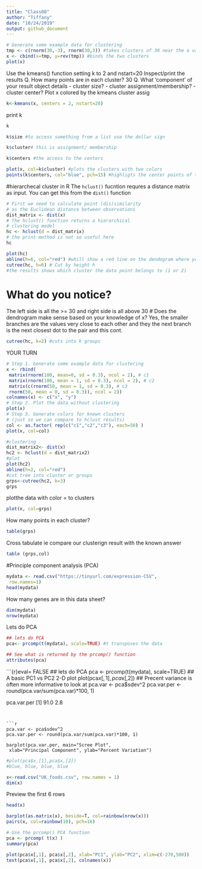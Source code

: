 ```yaml
---
title: "Class08"
author: "Tiffany"
date: "10/24/2019"
output: github_document
---
```


```r
# Generate some example data for clustering
tmp <- c(rnorm(30,-3), rnorm(30,3)) #takes clusters of 30 near the a value
x <- cbind(x=tmp, y=rev(tmp)) #binds the two clusters
plot(x)

```



Use the kmeans() function setting k to 2 and nstart=20
Inspect/print the results
Q. How many points are in each cluster? 
   30
Q. What ‘component’ of your result object details
 - cluster size?
 - cluster assignment/membership?
 - cluster center?
Plot x colored by the kmeans cluster assig



```r
k<-kmeans(x, centers = 2, nstart=20)
```


print k
```r
k
```


```r
k$size #to access something from a list use the dollar sign
```

```r
k$cluster# this is assignment/ membership
```


```r
k$centers #the access to the centers
```




```r
plot(x, col=k$cluster) #plots the clusters with two colors
points(k$centers, col="blue", pch=15) #highligts the center points of the two cluster
```


#hierarchecal cluster in R
The `hclust()` fucntion requres a distance matrix as input. 
You can get this from the `dist()` function

```r
# First we need to calculate point (dis)similarity
# as the Euclidean distance between observations
dist_matrix <- dist(x)
# The hclust() function returns a hierarchical
# clustering model
hc <- hclust(d = dist_matrix)
# the print method is not so useful here
hc 
```

```r
plot(hc)
abline(h=6, col="red") #whill show a red line on the dendogram where you want to cut
cutree(hc, h=6) # Cut by height h
#the results shows which cluster the data point belongs to (1 or 2)
```




# What do you notice?
The left side is all the >= 30 and right side is all above 30
# Does the dendrogram make sense based on your knowledge of x?
Yes, the smaller branches are the values very close to each other and they the next branch is the next closest dot to the pair and this cont.


```r
cutree(hc, k=2) #cuts into k groups
```



YOUR TURN
```r
# Step 1. Generate some example data for clustering
x <- rbind(
 matrix(rnorm(100, mean=0, sd = 0.3), ncol = 2), # c1
 matrix(rnorm(100, mean = 1, sd = 0.3), ncol = 2), # c2
 matrix(c(rnorm(50, mean = 1, sd = 0.3), # c3
 rnorm(50, mean = 0, sd = 0.3)), ncol = 2))
colnames(x) <- c("x", "y")
# Step 2. Plot the data without clustering
plot(x)
# Step 3. Generate colors for known clusters
# (just so we can compare to hclust results)
col <- as.factor( rep(c("c1","c2","c3"), each=50) )
plot(x, col=col)
```


```r
#clustering
dist_matrix2<- dist(x)
hc2 <- hclust(d = dist_matrix2)
#plot
plot(hc2)
abline(h=2, col="red") 
#cut tree into cluster or groups
grps<-cutree(hc2, k=3)
grps
```

plotthe data with color = to clusters

```r
plot(x, col=grps)
```

How many points in each cluster?
```r
table(grps)
```

Cross tabulate ie compare our clusterign result with the known answer
```r
table (grps,col)
```

#Principle component analysis (PCA)

```r
mydata <- read.csv("https://tinyurl.com/expression-CSV",
 row.names=1) 
head(mydata)
```


How many genes are in this data sheet?
```r
dim(mydata)
nrow(mydata)
```

Lets do PCA
```r
## lets do PCA
pca<- prcomp(t(mydata), scale=TRUE) #t transposes the data

## See what is returned by the prcomp() function
attributes(pca) 
```


```{r}eval= FALSE
## lets do PCA
pca <- prcomp(t(mydata), scale=TRUE)
## A basic PC1 vs PC2 2-D plot
plot(pca$x[,1], pca$x[,2])
## Precent variance is often more informative to look at
pca.var <- pca$sdev^2
pca.var.per <- round(pca.var/sum(pca.var)*100, 1)

pca.var.per
 [1] 91.0 2.8 
```


```r
pca.var <- pca$sdev^2
pca.var.per <- round(pca.var/sum(pca.var)*100, 1)

barplot(pca.var.per, main="Scree Plot",
 xlab="Principal Component", ylab="Percent Variation")
```

```r
#plot(pca$x,[1],pca$x,[2])
#blue, blue, blue, blue
```





```r
x<-read.csv("UK_foods.csv", row.names = 1)
dim(x)
```

Preview the first 6 rows
```r
head(x)
```



```r
barplot(as.matrix(x), beside=T, col=rainbow(nrow(x)))
pairs(x, col=rainbow(10), pch=16)
```



```r
# Use the prcomp() PCA function 
pca <- prcomp( t(x) )
summary(pca)
```


```r
plot(pca$x[,1], pca$x[,2], xlab="PC1", ylab="PC2", xlim=c(-270,500))
text(pca$x[,1], pca$x[,2], colnames(x))
```



























